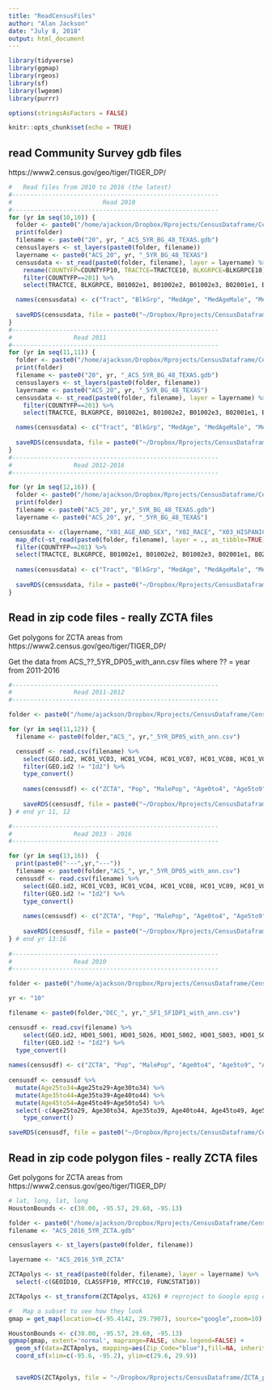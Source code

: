 ```yaml
---
title: "ReadCensusFiles"
author: "Alan Jackson"
date: "July 8, 2018"
output: html_document
---
```


```r

library(tidyverse)
library(ggmap)
library(rgeos)
library(sf)
library(lwgeom)
library(purrr)

options(stringsAsFactors = FALSE)

knitr::opts_chunk$set(echo = TRUE)
```

## read Community Survey gdb files

https://www2.census.gov/geo/tiger/TIGER_DP/

```r

#   Read files from 2010 to 2016 (the latest)
#---------------------------------------------------------
#                         Read 2010
#---------------------------------------------------------
for (yr in seq(10,10)) {
  folder <- paste0("/home/ajackson/Dropbox/Rprojects/CensusDataframe/CensusData/20",yr,"_ACS_5YR_BG_48/")
  print(folder)
  filename <- paste0("20", yr, "_ACS_5YR_BG_48_TEXAS.gdb")
  censuslayers <- st_layers(paste0(folder, filename))
  layername <- paste0("ACS_20", yr, "_5YR_BG_48_TEXAS")
  censusdata <- st_read(paste0(folder, filename), layer = layername) %>%
    rename(COUNTYFP=COUNTYFP10, TRACTCE=TRACTCE10, BLKGRPCE=BLKGRPCE10) %>%
    filter(COUNTYFP==201) %>%
    select(TRACTCE, BLKGRPCE, B01002e1, B01002e2, B01002e3, B02001e1, B02001e2, B02001e3, B02001e4, B02001e5, B03002e12, B19013e1)

  names(censusdata) <- c("Tract", "BlkGrp", "MedAge", "MedAgeMale", "MedAgeFemale", "Pop", "White", "Black", "Amerind", "Asian", "Hispanic", "MedIncome")
  
  saveRDS(censusdata, file = paste0("~/Dropbox/Rprojects/CensusDataframe/CensusData/HarrisCounty_", yr, ".rds"))
}
#---------------------------------------------------------
#                 Read 2011
#---------------------------------------------------------
for (yr in seq(11,11)) {
  folder <- paste0("/home/ajackson/Dropbox/Rprojects/CensusDataframe/CensusData/20",yr,"_ACS_5YR_BG_48/")
  print(folder)
  filename <- paste0("20", yr, "_ACS_5YR_BG_48_TEXAS.gdb")
  censuslayers <- st_layers(paste0(folder, filename))
  layername <- paste0("ACS_20", yr, "_5YR_BG_48_TEXAS")
  censusdata <- st_read(paste0(folder, filename), layer = layername) %>%
    filter(COUNTYFP==201) %>%
    select(TRACTCE, BLKGRPCE, B01002e1, B01002e2, B01002e3, B02001e1, B02001e2, B02001e3, B02001e4, B02001e5, B03002e12, B19013e1)

  names(censusdata) <- c("Tract", "BlkGrp", "MedAge", "MedAgeMale", "MedAgeFemale", "Pop", "White", "Black", "Amerind", "Asian", "Hispanic", "MedIncome")
  
  saveRDS(censusdata, file = paste0("~/Dropbox/Rprojects/CensusDataframe/CensusData/HarrisCounty_", yr, ".rds"))
}
#---------------------------------------------------------
#                 Read 2012-2016
#---------------------------------------------------------

for (yr in seq(12,16)) {
  folder <- paste0("/home/ajackson/Dropbox/Rprojects/CensusDataframe/CensusData/20",yr,"_ACS_5YR_BG_48/")
  print(folder)
  filename <- paste0("ACS_20", yr,"_5YR_BG_48_TEXAS.gdb") 
  layername <- paste0("ACS_20", yr, "_5YR_BG_48_TEXAS")

censusdata <- c(layername, "X01_AGE_AND_SEX", "X02_RACE", "X03_HISPANIC_OR_LATINO_ORIGIN", "X19_INCOME") %>%
  map_dfc(~st_read(paste0(folder, filename), layer = ., as_tibble=TRUE)) %>%
  filter(COUNTYFP==201) %>% 
  select(TRACTCE, BLKGRPCE, B01002e1, B01002e2, B01002e3, B02001e1, B02001e2, B02001e3, B02001e4, B02001e5, B03002e12, B19013e1)
    
  names(censusdata) <- c("Tract", "BlkGrp", "MedAge", "MedAgeMale", "MedAgeFemale", "Pop", "White", "Black", "Amerind", "Asian", "Hispanic", "MedIncome", "Shape")
  
  saveRDS(censusdata, file = paste0("~/Dropbox/Rprojects/CensusDataframe/CensusData/HarrisCounty_", yr, ".rds"))
}


```


##     Read in zip code files - really ZCTA files

Get polygons for ZCTA areas from https://www2.census.gov/geo/tiger/TIGER_DP/

Get the data from ACS_??_5YR_DP05_with_ann.csv files where ?? = year from 2011-2016

```r
#---------------------------------------------------------
#                 Read 2011-2012
#---------------------------------------------------------

folder <- paste0("/home/ajackson/Dropbox/Rprojects/CensusDataframe/CensusData/zipcodefiles/")

for (yr in seq(11,12)) {
  filename <- paste0(folder,"ACS_", yr,"_5YR_DP05_with_ann.csv") 

  censusdf <- read.csv(filename) %>%
    select(GEO.id2, HC01_VC03, HC01_VC04, HC01_VC07, HC01_VC08, HC01_VC09, HC01_VC10, HC01_VC11, HC01_VC12, HC01_VC13, HC01_VC14, HC01_VC15, HC01_VC16, HC01_VC17, HC01_VC18, HC01_VC19, HC01_VC21, HC01_VC43, HC01_VC44, HC01_VC82 ) %>%
    filter(GEO.id2 != "Id2") %>%
    type_convert()
  
    names(censusdf) <- c("ZCTA", "Pop", "MalePop", "Age0to4", "Age5to9", "Age10to14", "Age15to19", "Age20to24", "Age25to34", "Age35to44", "Age45to54", "Age55to59", "Age60to64", "Age65to74", "Age75to84", "Age85andup", "MedianAge", "White", "Black", "Hispanic") 
    
    saveRDS(censusdf, file = paste0("~/Dropbox/Rprojects/CensusDataframe/CensusData/TexasZipcode_", yr, ".rds"))
} # end yr 11, 12

#---------------------------------------------------------
#                 Read 2013 - 2016
#---------------------------------------------------------

for (yr in seq(13,16))  {
  print(paste0("---",yr,"---"))
  filename <- paste0(folder,"ACS_", yr,"_5YR_DP05_with_ann.csv") 
  censusdf <- read.csv(filename) %>%
    select(GEO.id2, HC01_VC03, HC01_VC04, HC01_VC08, HC01_VC09, HC01_VC10, HC01_VC11, HC01_VC12, HC01_VC13, HC01_VC14, HC01_VC15, HC01_VC16, HC01_VC17, HC01_VC18, HC01_VC19, HC01_VC20, HC01_VC23, HC01_VC49, HC01_VC50, HC01_VC88 ) %>%
    filter(GEO.id2 != "Id2") %>%
    type_convert()
  
    names(censusdf) <- c("ZCTA", "Pop", "MalePop", "Age0to4", "Age5to9", "Age10to14", "Age15to19", "Age20to24", "Age25to34", "Age35to44", "Age45to54", "Age55to59", "Age60to64", "Age65to74", "Age75to84", "Age85andup", "MedianAge", "White", "Black", "Hispanic") 
    
    saveRDS(censusdf, file = paste0("~/Dropbox/Rprojects/CensusDataframe/CensusData/TexasZipcode_", yr, ".rds"))
} # end yr 13:16
    
#---------------------------------------------------------
#                 Read 2010
#---------------------------------------------------------

folder <- paste0("/home/ajackson/Dropbox/Rprojects/CensusDataframe/CensusData/zipcodefiles/")

yr <- "10"

filename <- paste0(folder,"DEC_", yr,"_SF1_SF1DP1_with_ann.csv") 

censusdf <- read.csv(filename) %>%
    select(GEO.id2, HD01_S001, HD01_S026, HD01_S002, HD01_S003, HD01_S004, HD01_S005, HD01_S006, HD01_S007, HD01_S008, HD01_S009, HD01_S010, HD01_S011, HD01_S012, HD01_S013, HD01_S014, HD01_S015, HD01_S016, HD01_S017, HD01_S018, HD01_S019, HD01_S020, HD01_S078, HD01_S079, HD01_S107) %>%
    filter(GEO.id2 != "Id2") %>%
  type_convert()
    
names(censusdf) <- c("ZCTA", "Pop", "MalePop", "Age0to4", "Age5to9", "Age10to14", "Age15to19", "Age20to24", "Age25to29", "Age30to34", "Age35to39", "Age40to44", "Age45to49", "Age50to54", "Age55to59", "Age60to64", "Age65to69", "Age70to74", "Age75to79", "Age80to84", "Age85andup", "MedianAge", "White", "Black", "Hispanic") 
  
censusdf <- censusdf %>%
  mutate(Age25to34=Age25to29+Age30to34) %>% 
  mutate(Age35to44=Age35to39+Age40to44) %>% 
  mutate(Age45to54=Age45to49+Age50to54) %>%
  select(-c(Age25to29, Age30to34, Age35to39, Age40to44, Age45to49, Age50to54)) %>%
    type_convert()

saveRDS(censusdf, file = paste0("~/Dropbox/Rprojects/CensusDataframe/CensusData/TexasZipcode_", yr, ".rds"))


```

##     Read in zip code polygon files - really ZCTA files

Get polygons for ZCTA areas from https://www2.census.gov/geo/tiger/TIGER_DP/

```r

# lat, long, lat, long
HoustonBounds <- c(30.00, -95.57, 29.60, -95.13)

folder <- paste0("/home/ajackson/Dropbox/Rprojects/CensusDataframe/CensusData/zipcodefiles/")
filename <- "ACS_2016_5YR_ZCTA.gdb"

censuslayers <- st_layers(paste0(folder, filename))

layername <- "ACS_2016_5YR_ZCTA"

ZCTApolys <- st_read(paste0(folder, filename), layer = layername) %>%
  select(-c(GEOID10, CLASSFP10, MTFCC10, FUNCSTAT10))

ZCTApolys <- st_transform(ZCTApolys, 4326) # reproject to Google epsg code

#   Map a subset to see how they look
gmap = get_map(location=c(-95.4142, 29.7907), source="google",zoom=10)

HoustonBounds <- c(30.00, -95.57, 29.60, -95.13)
ggmap(gmap, extent='normal', maprange=FALSE, show.legend=FALSE) +
  geom_sf(data=ZCTApolys, mapping=aes(Zip_Code="blue"),fill=NA, inherit.aes=FALSE, show.legend=FALSE) +
  coord_sf(xlim=c(-95.6, -95.2), ylim=c(29.6, 29.9)) 


  saveRDS(ZCTApolys, file = "~/Dropbox/Rprojects/CensusDataframe/ZCTA_polygons_2016.rds")


```


